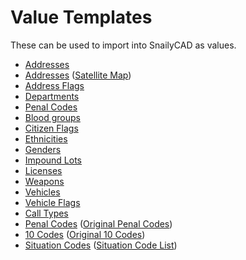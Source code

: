 # Value Templates

These can be used to import into SnailyCAD as values.

- <a download href="https://docs.snailycad.org/templates/address.json">Addresses</a>
- <a download href="https://docs.snailycad.org/templates/address-satmap.json">Addresses</a> (<a target="_blank" href="https://forum.cfx.re/t/release-free-high-resolution-satellite-map-with-custom-postals/2503527">Satellite Map</a>)
- <a download href="https://docs.snailycad.org/templates/address-fag.json">Address Flags</a>
- <a download href="https://docs.snailycad.org/templates/departments.json">Departments</a>
- <a download href="https://docs.snailycad.org/templates/peanl-code.json">Penal Codes</a>
- <a download href="https://docs.snailycad.org/templates/blood-group.json">Blood groups</a>
- <a download href="https://docs.snailycad.org/templates/citizen-flag.json">Citizen Flags</a>
- <a download href="https://docs.snailycad.org/templates/ethnicity.json">Ethnicities</a>
- <a download href="https://docs.snailycad.org/templates/gender.json">Genders</a>
- <a download href="https://docs.snailycad.org/templates/impound-lot.json">Impound Lots</a>
- <a download href="https://docs.snailycad.org/templates/license.json">Licenses</a>
- <a download href="https://docs.snailycad.org/templates/weapon.json">Weapons</a>
- <a download href="https://docs.snailycad.org/templates/vehicle.json">Vehicles</a>
- <a download href="https://docs.snailycad.org/templates/vehicle-flag.json">Vehicle Flags</a>
- <a download href="https://docs.snailycad.org/templates/call-type.json">Call Types</a>
- <a download href="https://docs.snailycad.org/templates/penal-code.json">Penal Codes</a> (<a target="_blank" href="https://docs.google.com/document/d/15gVSqmndVSym2fukgF1xykHkQ2-Q-J8jRGFbig2E64s/edit?usp=sharing">Original Penal Codes</a>)
- <a download href="https://docs.snailycad.org/templates/10-codes.json">10 Codes</a> (<a target="_blank" href="https://rppatrols.weebly.com/dojrp-codes.html">Original 10 Codes</a>)
- <a download href="https://docs.snailycad.org/templates/situation-codes.json">Situation Codes</a> (<a target="_blank" href="https://docs.google.com/document/d/1dAsuiTaPIJgA40KYvy1t_iUS7di1ZYBYtuR6_wka5E8/edit?usp=sharing">Situation Code List</a>)

